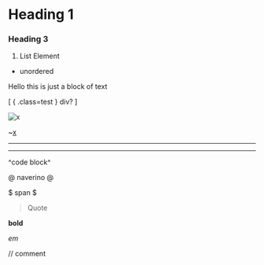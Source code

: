 # Heading 1
### Heading 3

1. List Element

- unordered

Hello this is just a block of text

[ { .class=test } div? ]

![x](y)

~[x](y)

---

___

^code block^

@ naverino @

$ span $

> Quote

<link>

**bold**

*em*

// comment
